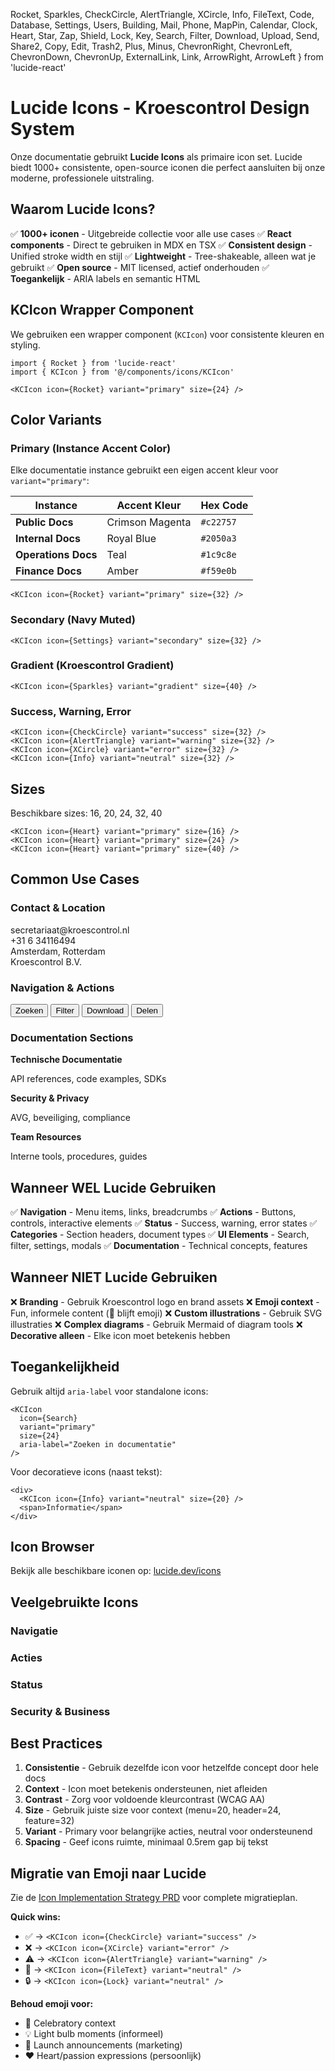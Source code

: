   Rocket,
  Sparkles,
  CheckCircle,
  AlertTriangle,
  XCircle,
  Info,
  FileText,
  Code,
  Database,
  Settings,
  Users,
  Building,
  Mail,
  Phone,
  MapPin,
  Calendar,
  Clock,
  Heart,
  Star,
  Zap,
  Shield,
  Lock,
  Key,
  Search,
  Filter,
  Download,
  Upload,
  Send,
  Share2,
  Copy,
  Edit,
  Trash2,
  Plus,
  Minus,
  ChevronRight,
  ChevronLeft,
  ChevronDown,
  ChevronUp,
  ExternalLink,
  Link,
  ArrowRight,
  ArrowLeft
} from 'lucide-react'

# Lucide Icons - Kroescontrol Design System

Onze documentatie gebruikt **Lucide Icons** als primaire icon set. Lucide biedt 1000+ consistente, open-source iconen die perfect aansluiten bij onze moderne, professionele uitstraling.

## Waarom Lucide Icons?

✅ **1000+ iconen** - Uitgebreide collectie voor alle use cases
✅ **React components** - Direct te gebruiken in MDX en TSX
✅ **Consistent design** - Unified stroke width en stijl
✅ **Lightweight** - Tree-shakeable, alleen wat je gebruikt
✅ **Open source** - MIT licensed, actief onderhouden
✅ **Toegankelijk** - ARIA labels en semantic HTML

## KCIcon Wrapper Component

We gebruiken een wrapper component (`KCIcon`) voor consistente kleuren en styling.

```tsx
import { Rocket } from 'lucide-react'
import { KCIcon } from '@/components/icons/KCIcon'

<KCIcon icon={Rocket} variant="primary" size={24} />
```

## Color Variants

### Primary (Instance Accent Color)

Elke documentatie instance gebruikt een eigen accent kleur voor `variant="primary"`:

| Instance | Accent Kleur | Hex Code |
|----------|--------------|----------|
| **Public Docs** | Crimson Magenta | `#c22757` |
| **Internal Docs** | Royal Blue | `#2050a3` |
| **Operations Docs** | Teal | `#1c9c8e` |
| **Finance Docs** | Amber | `#f59e0b` |

<div style={{ display: 'flex', gap: '1rem', alignItems: 'center', marginTop: '1rem' }}>
  <KCIcon icon={Rocket} variant="primary" size={32} />
  <KCIcon icon={Sparkles} variant="primary" size={32} />
  <KCIcon icon={Heart} variant="primary" size={32} />
  <KCIcon icon={Star} variant="primary" size={32} />
  <KCIcon icon={Zap} variant="primary" size={32} />
</div>

```tsx
<KCIcon icon={Rocket} variant="primary" size={32} />
```

### Secondary (Navy Muted)

<div style={{ display: 'flex', gap: '1rem', alignItems: 'center', marginTop: '1rem' }}>
  <KCIcon icon={FileText} variant="secondary" size={32} />
  <KCIcon icon={Code} variant="secondary" size={32} />
  <KCIcon icon={Database} variant="secondary" size={32} />
  <KCIcon icon={Settings} variant="secondary" size={32} />
  <KCIcon icon={Users} variant="secondary" size={32} />
</div>

```tsx
<KCIcon icon={Settings} variant="secondary" size={32} />
```

### Gradient (Kroescontrol Gradient)

<div style={{ display: 'flex', gap: '1rem', alignItems: 'center', marginTop: '1rem' }}>
  <KCIcon icon={Sparkles} variant="gradient" size={40} />
  <KCIcon icon={Rocket} variant="gradient" size={40} />
  <KCIcon icon={Star} variant="gradient" size={40} />
  <KCIcon icon={Zap} variant="gradient" size={40} />
</div>

```tsx
<KCIcon icon={Sparkles} variant="gradient" size={40} />
```

### Success, Warning, Error

<div style={{ display: 'flex', gap: '1rem', alignItems: 'center', marginTop: '1rem' }}>
  <KCIcon icon={CheckCircle} variant="success" size={32} />
  <KCIcon icon={AlertTriangle} variant="warning" size={32} />
  <KCIcon icon={XCircle} variant="error" size={32} />
  <KCIcon icon={Info} variant="neutral" size={32} />
</div>

```tsx
<KCIcon icon={CheckCircle} variant="success" size={32} />
<KCIcon icon={AlertTriangle} variant="warning" size={32} />
<KCIcon icon={XCircle} variant="error" size={32} />
<KCIcon icon={Info} variant="neutral" size={32} />
```

## Sizes

Beschikbare sizes: 16, 20, 24, 32, 40

<div style={{ display: 'flex', gap: '1rem', alignItems: 'center', marginTop: '1rem' }}>
  <KCIcon icon={Heart} variant="primary" size={16} />
  <KCIcon icon={Heart} variant="primary" size={20} />
  <KCIcon icon={Heart} variant="primary" size={24} />
  <KCIcon icon={Heart} variant="primary" size={32} />
  <KCIcon icon={Heart} variant="primary" size={40} />
</div>

```tsx
<KCIcon icon={Heart} variant="primary" size={16} />
<KCIcon icon={Heart} variant="primary" size={24} />
<KCIcon icon={Heart} variant="primary" size={40} />
```

## Common Use Cases

### Contact & Location

<div style={{ display: 'grid', gridTemplateColumns: 'repeat(auto-fit, minmax(200px, 1fr))', gap: '1rem', marginTop: '1rem' }}>
  <div style={{ display: 'flex', alignItems: 'center', gap: '0.5rem' }}>
    <KCIcon icon={Mail} variant="primary" size={20} />
    <span>secretariaat@kroescontrol.nl</span>
  </div>
  <div style={{ display: 'flex', alignItems: 'center', gap: '0.5rem' }}>
    <KCIcon icon={Phone} variant="primary" size={20} />
    <span>+31 6 34116494</span>
  </div>
  <div style={{ display: 'flex', alignItems: 'center', gap: '0.5rem' }}>
    <KCIcon icon={MapPin} variant="primary" size={20} />
    <span>Amsterdam, Rotterdam</span>
  </div>
  <div style={{ display: 'flex', alignItems: 'center', gap: '0.5rem' }}>
    <KCIcon icon={Building} variant="primary" size={20} />
    <span>Kroescontrol B.V.</span>
  </div>
</div>

### Navigation & Actions

<div style={{ display: 'flex', gap: '1rem', alignItems: 'center', marginTop: '1rem', flexWrap: 'wrap' }}>
  <button style={{ display: 'flex', alignItems: 'center', gap: '0.5rem', padding: '0.5rem 1rem', border: '1px solid #e2e8f0', borderRadius: '0.375rem', background: 'white', cursor: 'pointer' }}>
    <KCIcon icon={Search} variant="neutral" size={20} />
    <span>Zoeken</span>
  </button>
  <button style={{ display: 'flex', alignItems: 'center', gap: '0.5rem', padding: '0.5rem 1rem', border: '1px solid #e2e8f0', borderRadius: '0.375rem', background: 'white', cursor: 'pointer' }}>
    <KCIcon icon={Filter} variant="neutral" size={20} />
    <span>Filter</span>
  </button>
  <button style={{ display: 'flex', alignItems: 'center', gap: '0.5rem', padding: '0.5rem 1rem', border: '1px solid #e2e8f0', borderRadius: '0.375rem', background: 'white', cursor: 'pointer' }}>
    <KCIcon icon={Download} variant="neutral" size={20} />
    <span>Download</span>
  </button>
  <button style={{ display: 'flex', alignItems: 'center', gap: '0.5rem', padding: '0.5rem 1rem', border: '1px solid #e2e8f0', borderRadius: '0.375rem', background: 'white', cursor: 'pointer' }}>
    <KCIcon icon={Share2} variant="neutral" size={20} />
    <span>Delen</span>
  </button>
</div>

### Documentation Sections

<div style={{ display: 'grid', gridTemplateColumns: 'repeat(auto-fit, minmax(250px, 1fr))', gap: '1rem', marginTop: '1rem' }}>
  <div style={{ padding: '1rem', border: '1px solid #e2e8f0', borderRadius: '0.5rem' }}>
    <div style={{ display: 'flex', alignItems: 'center', gap: '0.5rem', marginBottom: '0.5rem' }}>
      <KCIcon icon={Code} variant="primary" size={24} />
      <strong>Technische Documentatie</strong>
    </div>
    <p style={{ margin: 0, fontSize: '0.875rem', color: '#64748b' }}>API references, code examples, SDKs</p>
  </div>
  <div style={{ padding: '1rem', border: '1px solid #e2e8f0', borderRadius: '0.5rem' }}>
    <div style={{ display: 'flex', alignItems: 'center', gap: '0.5rem', marginBottom: '0.5rem' }}>
      <KCIcon icon={Shield} variant="primary" size={24} />
      <strong>Security & Privacy</strong>
    </div>
    <p style={{ margin: 0, fontSize: '0.875rem', color: '#64748b' }}>AVG, beveiliging, compliance</p>
  </div>
  <div style={{ padding: '1rem', border: '1px solid #e2e8f0', borderRadius: '0.5rem' }}>
    <div style={{ display: 'flex', alignItems: 'center', gap: '0.5rem', marginBottom: '0.5rem' }}>
      <KCIcon icon={Users} variant="primary" size={24} />
      <strong>Team Resources</strong>
    </div>
    <p style={{ margin: 0, fontSize: '0.875rem', color: '#64748b' }}>Interne tools, procedures, guides</p>
  </div>
</div>

## Wanneer WEL Lucide Gebruiken

✅ **Navigation** - Menu items, links, breadcrumbs
✅ **Actions** - Buttons, controls, interactive elements
✅ **Status** - Success, warning, error states
✅ **Categories** - Section headers, document types
✅ **UI Elements** - Search, filter, settings, modals
✅ **Documentation** - Technical concepts, features

## Wanneer NIET Lucide Gebruiken

❌ **Branding** - Gebruik Kroescontrol logo en brand assets
❌ **Emoji context** - Fun, informele content (🎉 blijft emoji)
❌ **Custom illustrations** - Gebruik SVG illustraties
❌ **Complex diagrams** - Gebruik Mermaid of diagram tools
❌ **Decorative alleen** - Elke icon moet betekenis hebben

## Toegankelijkheid

Gebruik altijd `aria-label` voor standalone icons:

```tsx
<KCIcon
  icon={Search}
  variant="primary"
  size={24}
  aria-label="Zoeken in documentatie"
/>
```

Voor decoratieve icons (naast tekst):

```tsx
<div>
  <KCIcon icon={Info} variant="neutral" size={20} />
  <span>Informatie</span>
</div>
```

## Icon Browser

Bekijk alle beschikbare iconen op:
[lucide.dev/icons](https://lucide.dev/icons)

## Veelgebruikte Icons

### Navigatie
<div style={{ display: 'flex', gap: '0.5rem', marginTop: '1rem', flexWrap: 'wrap' }}>
  <KCIcon icon={ChevronRight} variant="neutral" size={20} />
  <KCIcon icon={ChevronLeft} variant="neutral" size={20} />
  <KCIcon icon={ChevronDown} variant="neutral" size={20} />
  <KCIcon icon={ChevronUp} variant="neutral" size={20} />
  <KCIcon icon={ArrowRight} variant="neutral" size={20} />
  <KCIcon icon={ArrowLeft} variant="neutral" size={20} />
  <KCIcon icon={ExternalLink} variant="neutral" size={20} />
  <KCIcon icon={Link} variant="neutral" size={20} />
</div>

### Acties
<div style={{ display: 'flex', gap: '0.5rem', marginTop: '1rem', flexWrap: 'wrap' }}>
  <KCIcon icon={Plus} variant="neutral" size={20} />
  <KCIcon icon={Minus} variant="neutral" size={20} />
  <KCIcon icon={Edit} variant="neutral" size={20} />
  <KCIcon icon={Trash2} variant="error" size={20} />
  <KCIcon icon={Copy} variant="neutral" size={20} />
  <KCIcon icon={Send} variant="primary" size={20} />
  <KCIcon icon={Upload} variant="neutral" size={20} />
  <KCIcon icon={Download} variant="neutral" size={20} />
</div>

### Status
<div style={{ display: 'flex', gap: '0.5rem', marginTop: '1rem', flexWrap: 'wrap' }}>
  <KCIcon icon={CheckCircle} variant="success" size={20} />
  <KCIcon icon={XCircle} variant="error" size={20} />
  <KCIcon icon={AlertTriangle} variant="warning" size={20} />
  <KCIcon icon={Info} variant="neutral" size={20} />
</div>

### Security & Business
<div style={{ display: 'flex', gap: '0.5rem', marginTop: '1rem', flexWrap: 'wrap' }}>
  <KCIcon icon={Shield} variant="primary" size={20} />
  <KCIcon icon={Lock} variant="neutral" size={20} />
  <KCIcon icon={Key} variant="neutral" size={20} />
  <KCIcon icon={Calendar} variant="neutral" size={20} />
  <KCIcon icon={Clock} variant="neutral" size={20} />
</div>

## Best Practices

1. **Consistentie** - Gebruik dezelfde icon voor hetzelfde concept door hele docs
2. **Context** - Icon moet betekenis ondersteunen, niet afleiden
3. **Contrast** - Zorg voor voldoende kleurcontrast (WCAG AA)
4. **Size** - Gebruik juiste size voor context (menu=20, header=24, feature=32)
5. **Variant** - Primary voor belangrijke acties, neutral voor ondersteunend
6. **Spacing** - Geef icons ruimte, minimaal 0.5rem gap bij tekst

## Migratie van Emoji naar Lucide

Zie de [Icon Implementation Strategy PRD](/branding/icon-implementation-prd) voor complete migratieplan.

**Quick wins:**
- ✅ → `<KCIcon icon={CheckCircle} variant="success" />`
- ❌ → `<KCIcon icon={XCircle} variant="error" />`
- ⚠️ → `<KCIcon icon={AlertTriangle} variant="warning" />`
- 📁 → `<KCIcon icon={FileText} variant="neutral" />`
- 🔒 → `<KCIcon icon={Lock} variant="neutral" />`

**Behoud emoji voor:**
- 🎉 Celebratory context
- 💡 Light bulb moments (informeel)
- 🚀 Launch announcements (marketing)
- ❤️ Heart/passion expressions (persoonlijk)
